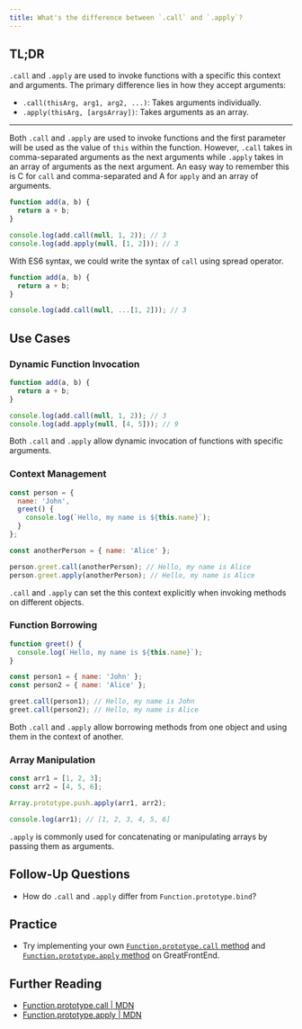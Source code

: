 ```yaml
---
title: What's the difference between `.call` and `.apply`?
---
```


## TL;DR

`.call` and `.apply` are used to invoke functions with a specific this context and arguments. The primary difference lies in how they accept arguments:

- `.call(thisArg, arg1, arg2, ...)`: Takes arguments individually.
- `.apply(thisArg, [argsArray])`: Takes arguments as an array.

---

Both `.call` and `.apply` are used to invoke functions and the first parameter will be used as the value of `this` within the function. However, `.call` takes in comma-separated arguments as the next arguments while `.apply` takes in an array of arguments as the next argument. An easy way to remember this is C for `call` and comma-separated and A for `apply` and an array of arguments.

```js
function add(a, b) {
  return a + b;
}

console.log(add.call(null, 1, 2)); // 3
console.log(add.apply(null, [1, 2])); // 3
```

With ES6 syntax, we could write the syntax of `call` using spread operator.

```js
function add(a, b) {
  return a + b;
}

console.log(add.call(null, ...[1, 2])); // 3
```

## Use Cases

### Dynamic Function Invocation

```js
function add(a, b) {
  return a + b;
}

console.log(add.call(null, 1, 2)); // 3
console.log(add.apply(null, [4, 5])); // 9
```
Both `.call` and `.apply` allow dynamic invocation of functions with specific arguments.

### Context Management

```js
const person = {
  name: 'John',
  greet() {
    console.log(`Hello, my name is ${this.name}`);
  }
};

const anotherPerson = { name: 'Alice' };

person.greet.call(anotherPerson); // Hello, my name is Alice
person.greet.apply(anotherPerson); // Hello, my name is Alice
```
`.call` and `.apply` can set the this context explicitly when invoking methods on different objects.

### Function Borrowing

```js
function greet() {
  console.log(`Hello, my name is ${this.name}`);
}

const person1 = { name: 'John' };
const person2 = { name: 'Alice' };

greet.call(person1); // Hello, my name is John
greet.call(person2); // Hello, my name is Alice
```
Both `.call` and `.apply` allow borrowing methods from one object and using them in the context of another.

### Array Manipulation

```js
const arr1 = [1, 2, 3];
const arr2 = [4, 5, 6];

Array.prototype.push.apply(arr1, arr2);

console.log(arr1); // [1, 2, 3, 4, 5, 6]
```
`.apply` is commonly used for concatenating or manipulating arrays by passing them as arguments.

## Follow-Up Questions

- How do `.call` and `.apply` differ from `Function.prototype.bind`?

## Practice

 - Try implementing your own [`Function.prototype.call` method](/questions/javascript/function-call) and [`Function.prototype.apply` method](/questions/javascript/function-apply) on GreatFrontEnd.

## Further Reading

- [Function.prototype.call | MDN](https://developer.mozilla.org/en-US/docs/Web/JavaScript/Reference/Global_Objects/Function/call)
- [Function.prototype.apply | MDN](https://developer.mozilla.org/en-US/docs/Web/JavaScript/Reference/Global_Objects/Function/apply)

